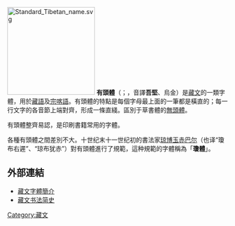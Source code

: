 [[Image:Standard_Tibetan_name.svg|200px]]
'''有頭體'''（{{bo|z=དབུ་ཅན་|w=dbu can|p=Ujain}}；{{IPA-bo|utɕɛ̃|IPA}}，音譯'''吾堅'''、烏金）是[[藏文字母|藏文]]的一類字體，用於[[藏語|藏語]]及[[宗喀語|宗喀語]]。有頭體的特點是每個字母最上面的一筆都是橫直的；每一行文字的各音節上端對齊，形成一條直綫。區別于草書體的[[無頭體|無頭體]]。

有頭體整齊易認，是印刷書籍常用的字體。

各種有頭體之間差別不大。十世纪末十一世纪初的書法家[[琼博玉赤巴尔|琼博玉赤巴尔]]（也译“瓊布右遲”、“琼布犹赤”）對有頭體進行了規範，這种規範的字體稱為「'''瓊體'''」。

==外部連結==
*[https://web.archive.org/web/20080627155338/http://www.dp918.com/2006/prepress/desktop/091722873.htm 藏文字體簡介]
* [http://xz.people.com.cn/BIG5/138902/139220/140419/8466583.html 藏文书法简史] {{Wayback|url=http://xz.people.com.cn/BIG5/138902/139220/140419/8466583.html |date=20160304085647 }}

{{Tibetan language}}

[[Category:藏文|Category:藏文]]